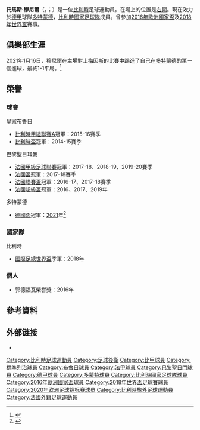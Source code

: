 {{noteTA
|G1=Football
|G2=uefa
|1=zh-hans:默尼耶;zh-hk:梅尼亞;zh-tw:穆尼爾;
}}

{{Infobox football biography
| name           = 托马斯·默尼耶<br />Thomas Meunier
| image          = Thomas Meunier.jpg
| image_size     = 250
| caption        = 攝於[[2018年世界盃|2018年世界盃]]
| fullname       = Thomas Meunier
| birth_date     = {{birth date and age|1991|9|12|df=y}}
| birth_place    = {{BEL}}[[聖奧德|聖奧德]]
| height         = {{height|m=1.90}}<ref>http://clubbrugge.be/en/players/first-team/players/thomas-meunier/stats#tabs {{Wayback|url=http://clubbrugge.be/en/players/first-team/players/thomas-meunier/stats |date=20150522173350 }}</ref>
| position       = [[右閘|右閘]]
| currentclub    = [[多特蒙德足球俱樂部|多特蒙德]]
| clubnumber     = 24 
| youthyears1    = 1996–2002 
| youthclubs1    = RUS Saint-Ode
| youthyears2    = 2002–2004 
| youthclubs2    = RUS Givry
| youthyears3    = 2004–2006 
| youthclubs3    = [[標準列日|標準列日]]
| youthyears4    = 2006–2009 
| youthclubs4    = Virton
| years1         = 2009–2011 
| clubs1         = Virton          
| caps1          = 49 
| goals1         = 15
| years2         = 2011–2016    
| clubs2         = [[布魯日足球俱樂部|布魯日]]
| caps2          = 149
| goals2         = 14
| years3         = 2016–2020    
| clubs3         = [[巴黎聖日耳門足球會|巴黎聖日耳曼]]
| caps3          = 84
| goals3         = 8
| years4         = 2020– 
| clubs4         = [[多特蒙德足球俱樂部|多特蒙德]]
| caps4          = 21
| goals4          = 1
| nationalyears1 = 2006            
| nationalteam1  = 比利時U15 
| nationalcaps1  = 1 
| nationalgoals1 = 0 
| nationalyears2 = 2011–2012 
| nationalteam2  = 比利時U21
| nationalcaps2  = 7
| nationalgoals2 = 1
| nationalyears3 = 2013–     
| nationalteam3  = [[比利時國家足球隊|比利時]]
| nationalcaps3  = 51
| nationalgoals3 = 8 
| medaltemplates = 
{{Medal|Sport|男子[[足球|足球]]}}
{{Medal|Country|{{fb|BEL}}}}
{{Medal|Comp|[[國際足協世界盃|國際足協世界盃]]}}
{{Medal|3rd|[[2018年國際足協世界盃|2018 俄羅斯]]|}}
| pcupdate       = 2021年5月16日
| ntupdate       = 2021年6月27日
}}
'''托馬斯·穆尼爾'''（{{lang-fr|Thomas Meunier}}，{{IPA-fr|tɔ.mɑ mø.nje}}；{{bd|1991年|9月12日}}）是一位[[比利時|比利時]]足球運動員。在場上的位置是[[右閘|右閘]]。現在效力於[[德甲|德甲]]球隊[[多特蒙德足球俱樂部|多特蒙德]]，[[比利時國家足球隊|比利時國家足球隊]]成員。曾參加[[2016年歐洲國家盃|2016年歐洲國家盃]]及[[2018年世界盃|2018年世界盃]]賽事。

==俱樂部生涯==
2021年1月16日，穆尼爾在主場對上[[美因茨05足球俱乐部|梅因斯]]的比賽中踢進了自己在[[多特蒙德足球俱樂部|多特蒙德]]的第一個進球，最終1-1平局。<ref>{{Cite web |url=https://www.bundesliga.com/en/bundesliga/news/borussia-dortmund-mainz-live-line-ups-stats-haaland-sancho-moukoko-reyna-14281 |title=Borussia Dortmund held at home by Mainz after Marco Reus penalty miss |access-date=2021-01-16 |archive-date=2021-03-04 |archive-url=https://web.archive.org/web/20210304133943/https://www.bundesliga.com/en/bundesliga/news/borussia-dortmund-mainz-live-line-ups-stats-haaland-sancho-moukoko-reyna-14281 |dead-url=no }}</ref>

==榮譽==
=== 球會 ===
;{{flagicon|BEL}} 皇家布魯日
* [[比利時甲組聯賽A|比利時甲組聯賽A]]冠軍：2015-16賽季
* [[比利時盃|比利時盃]]冠軍：2014-15賽季

;{{flagicon|FRA}} 巴黎聖日耳曼
* [[法國甲級足球聯賽|法國甲級足球聯賽]]冠軍：2017-18、2018-19、2019-20賽季
* [[法國盃|法國盃]]冠軍：2017-18賽季
* [[法國聯賽盃|法國聯賽盃]]冠軍：2016-17、2017-18賽季
* [[法國超級盃|法國超級盃]]冠軍：2016、2017、2019年

;{{flagicon|GER}} 多特蒙德
* [[德国足协杯|德國盃]]冠軍：[[2020年至2021年德国足协杯|2021]]年<ref>{{cite news|url=https://www.bundesliga.com/en/bundesliga/news/rb-leipzig-borussia-dortmund-live-dfb-cup-final-line-ups-stats-haaland-sancho-15791|title=Jadon Sancho and Erling Haaland help Borussia Dortmund overpower RB Leipzig to win DFB Cup|date=2021-05-14|work=Bundesliga|language=en|accessdate=2021-05-14|archive-date=2021-05-14|archive-url=https://web.archive.org/web/20210514055004/https://www.bundesliga.com/en/bundesliga/news/rb-leipzig-borussia-dortmund-live-dfb-cup-final-line-ups-stats-haaland-sancho-15791|dead-url=no}}</ref>

=== 國家隊 ===  
;{{flagicon|BEL}} 比利時
* [[國際足總世界盃|國際足總世界盃]]季軍：2018年

=== 個人 ===
* 郭德福瓦榮譽獎：2016年


==參考資料==
{{Reflist}}

== 外部链接 ==
* {{Soccerway}}

{{多蒙特球員名單}}
{{Navboxes colour
|title = 比利時參賽名單
|bg = #D4071A
|fg = #FFCE4A
|bordercolor = Black
|list1 =
{{2016年歐洲國家盃比利時參賽名單}}
{{2018年世界盃足球賽比利時參賽名單}}
{{2020年欧洲足球锦标赛比利时参赛名单}}
}}

{{DEFAULTSORT:Muenier, Thomas}}
[[Category:比利時足球運動員|Category:比利時足球運動員]]
[[Category:足球後衛|Category:足球後衛]]
[[Category:比甲球員|Category:比甲球員]]
[[Category:標準列治球員|Category:標準列治球員]]
[[Category:布魯日球員|Category:布魯日球員]]
[[Category:法甲球員|Category:法甲球員]]
[[Category:巴黎聖日門球員|Category:巴黎聖日門球員]]
[[Category:德甲球員|Category:德甲球員]]
[[Category:多蒙特球員|Category:多蒙特球員]]
[[Category:比利時國家足球隊球員|Category:比利時國家足球隊球員]]
[[Category:2016年歐洲國家盃球員|Category:2016年歐洲國家盃球員]]
[[Category:2018年世界盃足球賽球員|Category:2018年世界盃足球賽球員]]
[[Category:2020年欧洲足球锦标赛球员|Category:2020年欧洲足球锦标赛球员]]
[[Category:比利時旅外足球運動員|Category:比利時旅外足球運動員]]
[[Category:法國外籍足球運動員|Category:法國外籍足球運動員]]